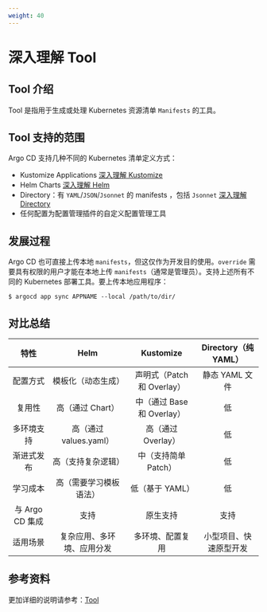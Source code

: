 ```yaml
---
weight: 40
---
```


# 深入理解 Tool

## Tool 介绍

Tool 是指用于生成或处理 Kubernetes 资源清单 `Manifests` 的工具。

## Tool 支持的范围

Argo CD 支持几种不同的 Kubernetes 清单定义方式：
- Kustomize Applications [深入理解 Kustomize](./concept_argocd_kustomize.mdx)
- Helm Charts [深入理解 Helm](./concept_argocd_helm.mdx)
- Directory：有 `YAML`/`JSON`/`Jsonnet` 的 manifests ，包括 `Jsonnet` [深入理解 Directory](./concept_argocd_directory.mdx)
- 任何配置为配置管理插件的自定义配置管理工具

## 发展过程

Argo CD 也可直接上传本地 `manifests`，但这仅作为开发目的使用。`override` 需要具有权限的用户才能在本地上传 `manifests`（通常是管理员）。支持上述所有不同的 Kubernetes 部署工具。要上传本地应用程序：

```
$ argocd app sync APPNAME --local /path/to/dir/
```

## 对比总结

| 特性 | Helm | Kustomize | Directory（纯 YAML） |
|:---:|:---:|:---:|:---:|
| 配置方式 | 模板化（动态生成） | 声明式（Patch 和 Overlay） | 静态 YAML 文件 |
| 复用性 | 高（通过 Chart） | 中（通过 Base 和 Overlay） | 低 |
| 多环境支持 | 高（通过 values.yaml） | 高（通过 Overlay） | 低 |
| 渐进式发布 | 高（支持复杂逻辑） | 中（支持简单 Patch） | 低 |
| 学习成本 | 高（需要学习模板语法） | 低（基于 YAML） | 低 |
| 与 Argo CD 集成 | 支持 | 原生支持 | 支持 |
| 适用场景 | 复杂应用、多环境、应用分发 | 多环境、配置复用 | 小型项目、快速原型开发 |

## 参考资料

更加详细的说明请参考：[Tool](https://argo-cd.readthedocs.io/en/stable/user-guide/tool/)
